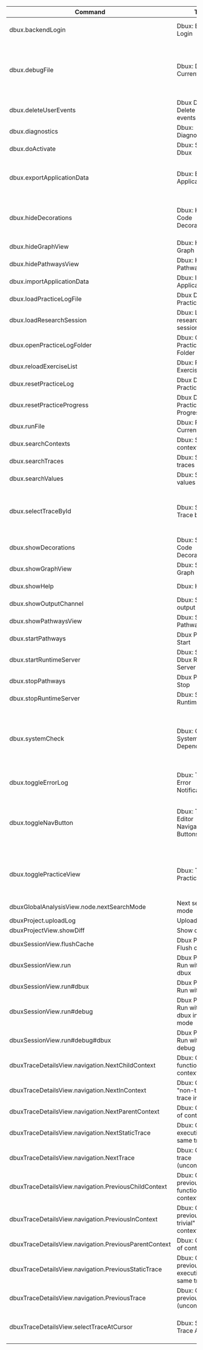 | Command                                               | Title                                               | Description                                                                                                                                   |
| ----------------------------------------------------- | --------------------------------------------------- | --------------------------------------------------------------------------------------------------------------------------------------------- |
| dbux.backendLogin                                     | Dbux: Backend Login                                 | (Feature still in development. Won't work.)                                                                                                   |
| dbux.debugFile                                        | Dbux: Debug Current File                            | Run selected file with Dbux, but with Node's `--inspect-brk` enabled. Make sure to enable VSCode's auto attach beforehand.                    |
| dbux.deleteUserEvents                                 | Dbux Dev: Delete all user events                    | (Feature still in development. Won't work.)                                                                                                   |
| dbux.diagnostics                                      | Dbux: Diagnostics                                   |                                                                                                                                               |
| dbux.doActivate                                       | Dbux: Start Dbux                                    |                                                                                                                                               |
| dbux.exportApplicationData                            | Dbux: Export Application Data                       | Export raw recorded Dbux data of a previously executed application to a `json` file.                                                          |
| dbux.hideDecorations                                  | Dbux: Hide Code Decorations                         | Do not annotate executed code with Dbux code decorations (<span className="color-red">✦↱</span><span className="color-orange">🔥ƒ</span> etc). |
| dbux.hideGraphView                                    | Dbux: Hide Call Graph                               | Close the Call Graph panel.                                                                                                                   |
| dbux.hidePathwaysView                                 | Dbux: Hide Pathways View                            |                                                                                                                                               |
| dbux.importApplicationData                            | Dbux: Import Application Data                       |                                                                                                                                               |
| dbux.loadPracticeLogFile                              | Dbux Dev: Load Practice Log                         |                                                                                                                                               |
| dbux.loadResearchSession                              | Dbux: Load research session                         |                                                                                                                                               |
| dbux.openPracticeLogFolder                            | Dbux: Open Practice Log Folder                      |                                                                                                                                               |
| dbux.reloadExerciseList                               | Dbux: Reload Exercise List                          |                                                                                                                                               |
| dbux.resetPracticeLog                                 | Dbux Dev: Reset Practice Log                        |                                                                                                                                               |
| dbux.resetPracticeProgress                            | Dbux Dev: Reset Practice Progress                   |                                                                                                                                               |
| dbux.runFile                                          | Dbux: Run Current File                              | Run selected file with Dbux                                                                                                                   |
| dbux.searchContexts                                   | Dbux: Search in contexts                            |                                                                                                                                               |
| dbux.searchTraces                                     | Dbux: Search in traces                              |                                                                                                                                               |
| dbux.searchValues                                     | Dbux: Search in values                              |                                                                                                                                               |
| dbux.selectTraceById                                  | Dbux: Select Trace by id                            | Mostly used for debugging Dbux, or when (for some other reason) you would know some trace by its id.                                          |
| dbux.showDecorations                                  | Dbux: Show Code Decorations                         | Show code decorations again after hiding them.                                                                                                |
| dbux.showGraphView                                    | Dbux: Show Call Graph                               | Open the Call Graph panel.                                                                                                                    |
| dbux.showHelp                                         | Dbux: Help                                          | Show the Dbux help dialog.                                                                                                                    |
| dbux.showOutputChannel                                | Dbux: Show output channel                           |                                                                                                                                               |
| dbux.showPathwaysView                                 | Dbux: Show Pathways View                            |                                                                                                                                               |
| dbux.startPathways                                    | Dbux Pathways: Start                                |                                                                                                                                               |
| dbux.startRuntimeServer                               | Dbux: Start Dbux Runtime Server                     |                                                                                                                                               |
| dbux.stopPathways                                     | Dbux Pathways: Stop                                 |                                                                                                                                               |
| dbux.stopRuntimeServer                                | Dbux: Stop Dbux Runtime Server                      |                                                                                                                                               |
| dbux.systemCheck                                      | Dbux: Check System Dependencies                     | Dbux (especially Dbux practice) needs some system tools in order to work properly. You can check these dependencies with this command.        |
| dbux.toggleErrorLog                                   | Dbux: Toggle Error Notifications                    | Suppress/unsuppress all Dbux error notifications.                                                                                             |
| dbux.toggleNavButton                                  | Dbux: Toggle Editor Navigation Bar Buttons          | Hide/show Dbux buttons in the editor tab bar. Use this if you don't want to see any extra buttons at the top right of your editor tab bar.    |
| dbux.togglePracticeView                               | Dbux: Toggle Practice View                          | Feature still in development. You can use this to use Dbux on a pre-configured bug in express.                                                |
| dbuxGlobalAnalysisView.node.nextSearchMode            | Next search mode                                    |                                                                                                                                               |
| dbuxProject.uploadLog                                 | Upload log files                                    |                                                                                                                                               |
| dbuxProjectView.showDiff                              | Show difference                                     |                                                                                                                                               |
| dbuxSessionView.flushCache                            | Dbux Project: Flush cache                           |                                                                                                                                               |
| dbuxSessionView.run                                   | Dbux Project: Run without dbux                      |                                                                                                                                               |
| dbuxSessionView.run#dbux                              | Dbux Project: Run with dbux                         |                                                                                                                                               |
| dbuxSessionView.run#debug                             | Dbux Project: Run without dbux in debug mode        |                                                                                                                                               |
| dbuxSessionView.run#debug#dbux                        | Dbux Project: Run with dbux in debug mode           |                                                                                                                                               |
| dbuxTraceDetailsView.navigation.NextChildContext      | Dbux: Go to next function call in context           |                                                                                                                                               |
| dbuxTraceDetailsView.navigation.NextInContext         | Dbux: Go to next "non-trivial" trace in context     |                                                                                                                                               |
| dbuxTraceDetailsView.navigation.NextParentContext     | Dbux: Go to end of context                          |                                                                                                                                               |
| dbuxTraceDetailsView.navigation.NextStaticTrace       | Dbux: Go to next execution of the same trace        |                                                                                                                                               |
| dbuxTraceDetailsView.navigation.NextTrace             | Dbux: Go to next trace (unconditionally)            |                                                                                                                                               |
| dbuxTraceDetailsView.navigation.PreviousChildContext  | Dbux: Go to previous function call in context       |                                                                                                                                               |
| dbuxTraceDetailsView.navigation.PreviousInContext     | Dbux: Go to previous "non-trivial" trace in context |                                                                                                                                               |
| dbuxTraceDetailsView.navigation.PreviousParentContext | Dbux: Go to start of context                        |                                                                                                                                               |
| dbuxTraceDetailsView.navigation.PreviousStaticTrace   | Dbux: Go to previous execution of the same trace    |                                                                                                                                               |
| dbuxTraceDetailsView.navigation.PreviousTrace         | Dbux: Go to previous trace (unconditionally)        |                                                                                                                                               |
| dbuxTraceDetailsView.selectTraceAtCursor              | Dbux: Select Trace At Cursor                        | Selects the trace at the keyboard cursor (if there is any executed trace).                                                                    |
